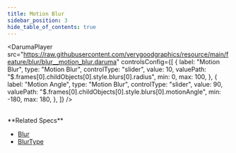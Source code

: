 ```yaml
---
title: Motion Blur
sidebar_position: 3
hide_table_of_contents: true
---
```


<DarumaPlayer
  src="https://raw.githubusercontent.com/verygoodgraphics/resource/main/feature/blur/blur__motion_blur.daruma"
  controlsConfig={[
    {
      label: "Motion Blur",
      type: "Motion Blur",
      controlType: "slider",
      value: 10,
      valuePath: "$.frames[0].childObjects[0].style.blurs[0].radius",
      min: 0,
      max: 100,
    },
    {
      label: "Motion Angle",
      type: "Motion Blur",
      controlType: "slider",
      value: 90,
      valuePath: "$.frames[0].childObjects[0].style.blurs[0].motionAngle",
      min: -180,
      max: 180,
    },
  ]}
/>

<br />
**Related Specs**

- [Blur](/specs/vectorgraphics/blur)
- [BlurType](/specs/vectorgraphics/blur-type)
